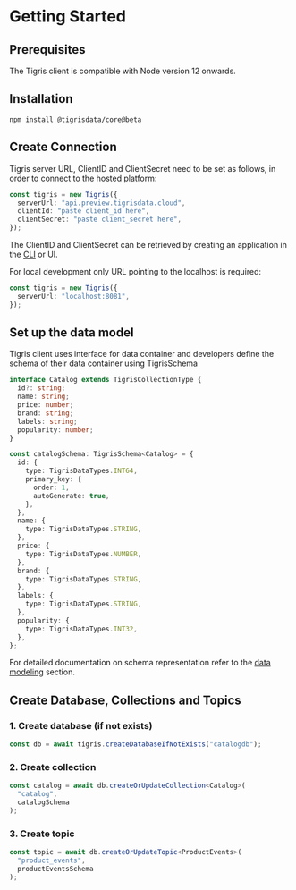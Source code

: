 
# Getting Started

## Prerequisites

The Tigris client is compatible with Node version 12 onwards.

## Installation

```shell
npm install @tigrisdata/core@beta
```

## Create Connection

<Tabs>
<TabItem value="Tigris Cloud" label="Tigris Cloud">

Tigris server URL, ClientID and ClientSecret need to be set as follows,
in order to connect to the hosted platform:

```ts
const tigris = new Tigris({
  serverUrl: "api.preview.tigrisdata.cloud",
  clientId: "paste client_id here",
  clientSecret: "paste client_secret here",
});
```

The ClientID and ClientSecret can be retrieved by creating an application
in the [CLI](../cli/authentication.md#application-credentials) or UI.

</TabItem>
<TabItem value="Development Environment" label="Development Environment">

For local development only URL pointing to the localhost is required:

```ts
const tigris = new Tigris({
  serverUrl: "localhost:8081",
});
```

</TabItem>
</Tabs>

## Set up the data model

Tigris client uses interface for data container and developers define the schema
of their data container using TigrisSchema

```ts title=DataContainer
interface Catalog extends TigrisCollectionType {
  id?: string;
  name: string;
  price: number;
  brand: string;
  labels: string;
  popularity: number;
}
```

```ts title=SchemaDefinition
const catalogSchema: TigrisSchema<Catalog> = {
  id: {
    type: TigrisDataTypes.INT64,
    primary_key: {
      order: 1,
      autoGenerate: true,
    },
  },
  name: {
    type: TigrisDataTypes.STRING,
  },
  price: {
    type: TigrisDataTypes.NUMBER,
  },
  brand: {
    type: TigrisDataTypes.STRING,
  },
  labels: {
    type: TigrisDataTypes.STRING,
  },
  popularity: {
    type: TigrisDataTypes.INT32,
  },
};
```

For detailed documentation on schema representation refer to the
[data modeling](documents/datamodel) section.

## Create Database, Collections and Topics

### 1. Create database (if not exists)

```ts
const db = await tigris.createDatabaseIfNotExists("catalogdb");
```

### 2. Create collection

```ts
const catalog = await db.createOrUpdateCollection<Catalog>(
  "catalog",
  catalogSchema
);
```

### 3. Create topic

```ts
const topic = await db.createOrUpdateTopic<ProductEvents>(
  "product_events",
  productEventsSchema
);
```
